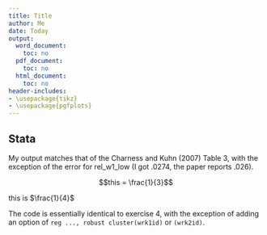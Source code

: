 ```yaml
---
title: Title
author: Me
date: Today
output:
  word_document:
    toc: no
  pdf_document:
    toc: no
  html_document:
    toc: no
header-includes:
- \usepackage{tikz}
- \usepackage{pgfplots}
---
```




## Stata

My output matches that of the Charness and Kuhn (2007) Table 3, with the
exception of the error for rel\_w1\_low (I got .0274, the paper reports .026).

$$this = \frac{1}{3}$$

this is $\frac{1}{4}$

The code is essentially identical to exercise 4, with the exception of adding an 
option of `reg ..., robust cluster(wrk1id)` or `(wrk2id)`.

\begin{table}[htbp]
  \centering
  \caption{A: Type 1 workers $this = \frac{1}{5}$}
  \begin{tabular}{l*{2}{c}}
  \hline\hline
              &\multicolumn{1}{c}{(1)}&\multicolumn{1}{c}{(2)}\\
              &\multicolumn{1}{c}{e1}&\multicolumn{1}{c}{e1}\\
  \hline
  \_Iw1\_1      &        .499&         .42\\
              &    (.08262)&     (.1038)\\
  [1em]
  \_Iw1\_2      &       $1.278^2$ &       1.119\\
              &     (.1718)&     (.1715)\\
  [1em]
  \_Iw1\_3      &       1.544&       1.308\\
              &     (.4949)&      (.442)\\
  [1em]
  rel\_w1\_low  &     -.02431&      .01501\\
              &    (.02738)&    (.04194)\\
  \hline
  \(N\)       &         555&         555\\
  \(R^{2}\)   &       0.295&       0.604\\
  \end{tabular}
\end{table}
